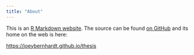 ```yaml
---
title: "About"
---
```


This is an [R Markdown website](http://rmarkdown.rstudio.com/rmarkdown_websites.html). The source can be found [on GitHub](https://github.com/JoeyBernhardt/thesis) and its home on the web is here:

<https://joeybernhardt.github.io/thesis>